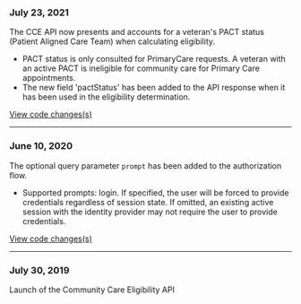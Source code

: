 ### July 23, 2021
The CCE API now presents and accounts for a veteran's PACT status (Patient Aligned Care Team) when calculating eligibility.
- PACT status is only consulted for PrimaryCare requests. A veteran with an active PACT is ineligible for community care for Primary Care appointments.  
- The new field 'pactStatus' has been added to the API response when it has been used in the eligibility determination.

[View code changes(s)](https://github.com/department-of-veterans-affairs/health-apis-community-care-eligibility/pull/131)

---

### June 10, 2020
The optional query parameter `prompt` has been added to the authorization flow.
- Supported prompts: login. If specified, the user will be forced to provide credentials regardless of session state. If omitted, an existing active session with the identity provider may not require the user to provide credentials.

[View code changes(s)](https://github.com/department-of-veterans-affairs/vets-saml-proxy/pull/111)

---

### July 30, 2019

Launch of the Community Care Eligibility API
